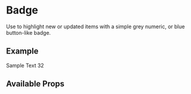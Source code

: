 

<Meta title="Components/Badge/Intro" component={Badge} />

# Badge

Use to highlight new or updated items with a simple grey numeric, or blue button-like badge.

## Example

<Canvas>
  <Text>
    Sample Text <Badge>32</Badge>
  </Text>
</Canvas>

## Available Props

<ArgsTable />
